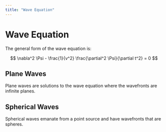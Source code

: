 ```yaml
---
title: "Wave Equation"
---
```


# Wave Equation

The general form of the wave equation is:

$$
\nabla^2 \Psi - \frac{1}{v^2} \frac{\partial^2 \Psi}{\partial t^2} = 0
$$

## Plane Waves {#plane-waves}

Plane waves are solutions to the wave equation where the wavefronts are infinite planes.

## Spherical Waves {#spherical-waves}

Spherical waves emanate from a point source and have wavefronts that are spheres.